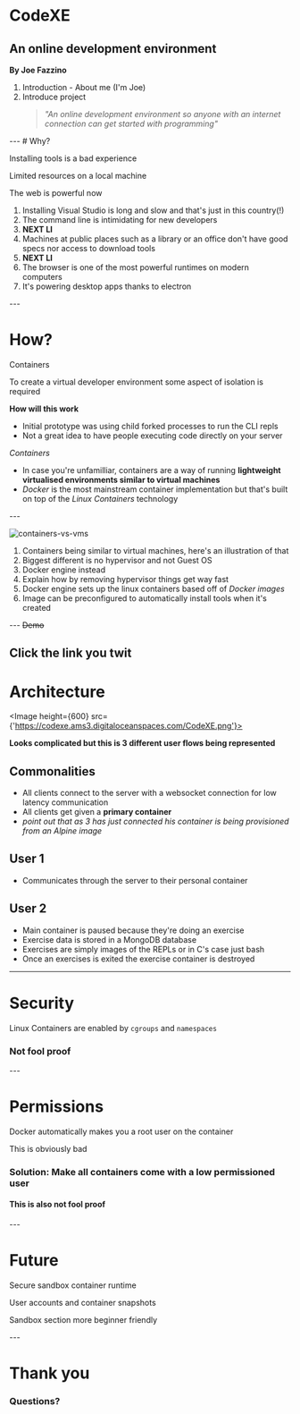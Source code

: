 

# CodeXE
## An online development environment
**By Joe Fazzino**

<Notes>
  <ol>
    <li>Introduction - About me (I'm Joe)</li>
    <li>Introduce project</li>
    <blockquote><i>"An online development environment so anyone with an internet connection can get started with programming"</i></blockquote>
  </ol>
</Notes>
---
# Why? 

<Appear>
<p>Installing tools is a bad experience</p>
</Appear>

<Appear>
<p>Limited resources on a local machine</p>
</Appear>

<Appear>
<p>The web is powerful now</p>
</Appear>

<Notes>
  <ol>
    <li>Installing Visual Studio is long and slow and that's just in this country(!)</li>
    <li>The command line is intimidating for new developers</li>
    <li><b>NEXT LI</b></li>
    <li>Machines at public places such as a library or an office don't have good specs nor access to download tools</li>
    <li><b>NEXT LI</b></li>
    <li>The browser is one of the most powerful runtimes on modern computers</li>
    <li>It's powering desktop apps thanks to electron</li>
  </ol>
</Notes>
---

# How?

<Appear>
  <Heading size={2}>Containers</Heading>
</Appear>

<Notes>
  <p>To create a virtual developer environment some aspect of isolation is required</p>
  <p><b>How will this work</b></p>

  <ul>
    <li>Initial prototype was using child forked processes to run the CLI repls</li>
    <li>Not a great idea to have people executing code directly on your server</li>
  </ul>

  <cite>Containers</cite>

  <ul>
    <li>In case you're unfamilliar, containers are a way of running <b>lightweight virtualised environments similar to virtual machines</b></li>
    <li><i>Docker</i> is the most mainstream container implementation but that's built on top of the <i>Linux Containers</i> technology</li>
  </ul>
</Notes>
---

![containers-vs-vms](https://codexe.ams3.digitaloceanspaces.com/Virtualisation.png)

<Notes>
  <ol>
    <li>Containers being similar to virtual machines, here's an illustration of that</li>
    <li>Biggest different is no hypervisor and not Guest OS</li>
    <li>Docker engine instead</li>
    <li>Explain how by removing hypervisor things get way fast</li>
    <li>Docker engine sets up the linux containers based off of <i>Docker images</i></li>
    <li>Image can be preconfigured to automatically install tools when it's created</li>
  </ol>
</Notes>
---

<Link href={'http://localhost:3000'} target={'_blank'}>
  <S type={'underline'}>
    <Heading size={1}>
      Demo
    </Heading>
  </S>
</Link>

<Notes>Click the link you twit</Notes>
---

# Architecture

<Image height={600} src={'https://codexe.ams3.digitaloceanspaces.com/CodeXE.png'}></Image>

<Notes>
  <p><b>Looks complicated but this is 3 different user flows being represented</b></p>
  
  <h2>Commonalities</h2>
  <ul>
    <li>All clients connect to the server with a websocket connection for low latency communication</li>
    <li>All clients get given a <b>primary container</b></li>
    <li><i>point out that as 3 has just connected his container is being provisioned from an Alpine image</i></li>
  </ul>
  
  <h2>User 1</h2>
  <ul>
    <li>Communicates through the server to their personal container</li>
  </ul>

  <h2>User 2</h2>
  <ul>
    <li>Main container is paused because they're doing an exercise</li>
    <li>Exercise data is stored in a MongoDB database</li>
    <li>Exercises are simply images of the REPLs or in C's case just bash</li>
    <li>Once an exercises is exited the exercise container is destroyed</li>
  </ul>
</Notes>

---

# Security

Linux Containers are enabled by `cgroups` and `namespaces`

<Appear>
  <h3 style={{color: 'white'}}>Not fool proof</h3>
</Appear>
---

# Permissions

<p>Docker automatically makes you a root user on the container</p>

<p>This is obviously bad</p>

<Appear>
<h3>Solution: Make all containers come with a low permissioned user</h3>
</Appear>

<Appear>
  <h4>This is also not fool proof</h4>
</Appear>
---

# Future

<Appear>
<p style={{color: 'white'}}>Secure sandbox container runtime</p>
</Appear>

<Appear>
<p style={{color: 'white'}}>User accounts and container snapshots</p>
</Appear>

<Appear>
<p style={{color: 'white'}}>Sandbox section more beginner friendly</p>
</Appear>
---

# Thank you

### Questions?